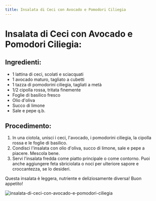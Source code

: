 ```yaml
---
title: Insalata di Ceci con Avocado e Pomodori Ciliegia
---
```


# Insalata di Ceci con Avocado e Pomodori Ciliegia:

## Ingredienti:

- 1 lattina di ceci, scolati e sciacquati
- 1 avocado maturo, tagliato a cubetti
- 1 tazza di pomodorini ciliegia, tagliati a metà
- 1/2 cipolla rossa, tritata finemente
- Foglie di basilico fresco
- Olio d'oliva
- Succo di limone
- Sale e pepe q.b.

## Procedimento:

1. In una ciotola, unisci i ceci, l'avocado, i pomodorini ciliegia, la cipolla rossa e le foglie di basilico.
2. Condisci l'insalata con olio d'oliva, succo di limone, sale e pepe a piacere. Mescola bene.
3. Servi l'insalata fredda come piatto principale o come contorno. Puoi anche aggiungere feta sbriciolata o noci per ulteriore sapore e croccantezza, se lo desideri.

Questa insalata è leggera, nutriente e deliziosamente diversa! Buon appetito!

<img
  src="https://source.unsplash.com/bol-de-salade-de-legumes-aux-noix-MlPD-AzZYMg"
  alt="insalata-di-ceci-con-avocado-e-pomodori-ciliegia"
/>
